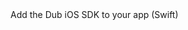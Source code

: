 
<CardGroup>
  <Card
    title="Swift"
    icon="swift"
    href="/sdks/client-side-mobile/installation-guides/swift"
  >
    Add the Dub iOS SDK to your app (Swift)
  </Card>
</CardGroup>

